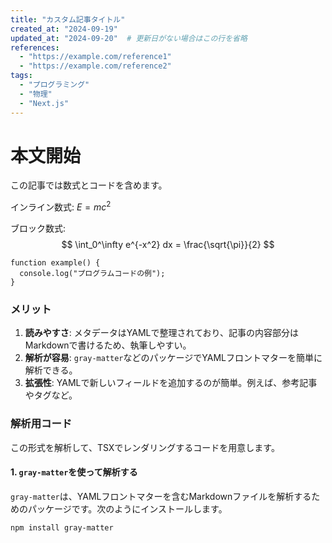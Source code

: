 ```yaml
---
title: "カスタム記事タイトル"
created_at: "2024-09-19"
updated_at: "2024-09-20"  # 更新日がない場合はこの行を省略
references:
  - "https://example.com/reference1"
  - "https://example.com/reference2"
tags:
  - "プログラミング"
  - "物理"
  - "Next.js"
---
```


# 本文開始

この記事では数式とコードを含めます。

インライン数式: $E = mc^2$

ブロック数式:
$$
\int_0^\infty e^{-x^2} dx = \frac{\sqrt{\pi}}{2}
$$

```tsx
function example() {
  console.log("プログラムコードの例");
}
```

### メリット
1. **読みやすさ**: メタデータはYAMLで整理されており、記事の内容部分はMarkdownで書けるため、執筆しやすい。
2. **解析が容易**: `gray-matter`などのパッケージでYAMLフロントマターを簡単に解析できる。
3. **拡張性**: YAMLで新しいフィールドを追加するのが簡単。例えば、参考記事やタグなど。

### 解析用コード
この形式を解析して、TSXでレンダリングするコードを用意します。

#### 1. `gray-matter`を使って解析する
`gray-matter`は、YAMLフロントマターを含むMarkdownファイルを解析するためのパッケージです。次のようにインストールします。

```bash
npm install gray-matter
```